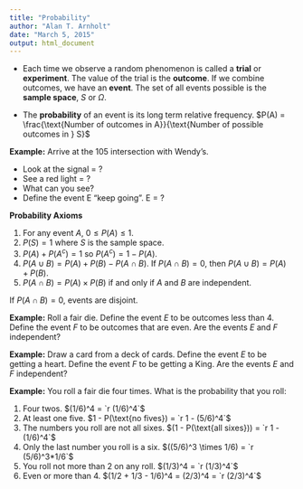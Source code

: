 ```yaml
---
title: "Probability"
author: "Alan T. Arnholt"
date: "March 5, 2015"
output: html_document
---
```


* Each time we observe a random phenomenon is called a **trial** or **experiment**.  The value of the trial is the **outcome**.  If we combine outcomes, we have an **event**.  The set of all events possible is the **sample space**, $S$ or $\Omega$.

* The **probability** of an event is its long term relative frequency.  $P(A) = \frac{\text{Number of outcomes in A}}{\text{Number of possible outcomes in } S}$

**Example:** Arrive at the 105 intersection with Wendy's.

* Look at the signal = ?
* See a red light = ?
* What can you see? 
* Define the event E "keep going".  E = ?

**Probability Axioms**

1. For any event $A$, $0 \le P(A) \le 1$.
2. $P(S) = 1$ where $S$ is the sample space.
3. $P(A) + P(A^c) = 1$ so $P(A^c) = 1 - P(A)$.
4. $P(A \cup B) = P(A) + P(B) - P(A\cap B)$.  If $P(A\cap B) =0$, then $P(A \cup B) = P(A) + P(B)$.
5. $P(A \cap B)= P(A) \times P(B)$ if and only if $A$ and $B$ are independent.

If $P(A \cap B)=0$, events are disjoint.

**Example:** Roll a fair die.  Define the event $E$ to be outcomes less than 4.  Define the event $F$ to be outcomes that are even.  Are the events $E$ and $F$ independent?

**Example:** Draw a card from a deck of cards.  Define the event $E$ to be getting a heart.  Define the event $F$ to be getting a King.  Are the events $E$ and $F$ independent?

**Example:** You roll a fair die four times.  What is the probability that you roll:

1. Four twos. $(1/6)^4 = `r (1/6)^4`$
2. At least one five. $1 - P(\text{no fives}) = `r 1 - (5/6)^4`$
3. The numbers you roll are not all sixes. $(1 - P(\text{all sixes})) = `r 1 - (1/6)^4`$
4. Only the last number you roll is a six. $((5/6)^3 \times 1/6) = `r (5/6)^3*1/6`$
5. You roll not more than 2 on any roll. $(1/3)^4 = `r (1/3)^4`$
6. Even or more than 4.  $(1/2 + 1/3 - 1/6)^4 = (2/3)^4 = `r (2/3)^4`$
